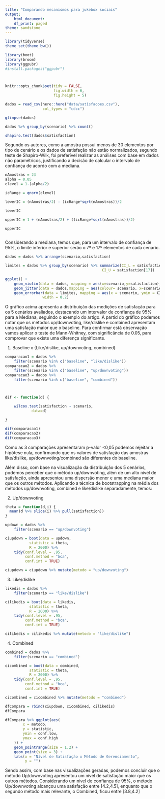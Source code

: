 ```yaml
---
title: "Comparando mecanismos para jukebox sociais"
output:
    html_document:
    df_print: paged
theme: sandstone
---
```


```r
library(tidyverse)
theme_set(theme_bw())

library(boot)
library(broom)
library(ggpubr)
#install.packages("ggpubr")



knitr::opts_chunk$set(tidy = FALSE,
                      fig.width = 6,
                      fig.height = 5)

```

```r
dados = read_csv(here::here("data/satisfacoes.csv"), 
                 col_types = "cdcc") 

glimpse(dados)
```


```r

dados %>% group_by(scenario) %>% count()

shapiro.test(dados$satisfaction)

```

Segundo os autores, como a amostra possui menos de 30 elementos por tipo de cenário e os dados de satisfação não estão normalizados, segundo teste de Shapiro-Wilk, foi preferível realizar as análises com base em dados não paramétricos, justificando a decisão de calcular o intervalo de confiança de acordo com a mediana. 


```r


nAmostras = 23
alpha = 0.05
clevel = 1-(alpha/2)

icRange = qnorm(clevel)

lowerIC = (nAmostras/2) - (icRange*sqrt(nAmostras))/2

lowerIC

upperIC = 1 + (nAmostras/2) + ((icRange*sqrt(nAmostras))/2)

upperIC
    
```
Considerando a mediana, temos que, para um intervalo de confiança de 95%, o limite inferior e superior serão o 7º e 17º elementos de cada cenário.

```r

dados = dados %>% arrange(scenario,satisfaction)

limites = dados %>% group_by(scenario) %>% summarize(CI_L = satisfaction[7],
                                            CI_U = satisfaction[17])

ggplot() + 
    geom_violin(data = dados, mapping = aes(x=scenario,y=satisfaction),alpha = 1,colour = "gray")+
    geom_jitter(data = dados,mapping = aes(colour= scenario, x=scenario,y=satisfaction),alpha = 0.5,size = 2,height = 0.05, width = 0.1, show.legend = FALSE)+
    geom_errorbar(data = limites, mapping = aes(x = scenario, ymin = CI_L, ymax = CI_U), 
                 width = 0.2)


```

O gráfico acima apresenta a distribuição das medições de satisfação para os 5 cenários avaliados, destacando um intervalor de confiança de 95% para a Mediana, seguindo o exemplo do artigo. A partid do gráfico podemos notar que os métodos up/downvoting, like/dislike e combined apresentam uma satisfação maior que o baseline. Para confirmar está observação vamos aplicar o teste de Mann-Whitney, com significância de 0.05, para comprovar que existe uma diferença significante.  


1. Baseline x (Like/dislike, up/downvoting, combined)

```r
comparacao1 = dados %>% 
    filter(scenario %in% c("baseline", "like/dislike"))
comparacao2 = dados %>% 
    filter(scenario %in% c("baseline", "up/downvoting"))
comparacao3 = dados %>% 
    filter(scenario %in% c("baseline", "combined"))



dif <- function(d) {
    
    wilcox.test(satisfaction ~ scenario,
            data=d)

}

dif(comparacao1)
dif(comparacao2)
dif(comparacao3)
```

Como as 3 comparações apresentaram p-valor <0,05 podemos rejeitar a hipótese nula, confirmando que os valores de satisfação das amostras like/dislike, up/downvoting/combined são diferentes do baseline.


Além disso, com base na visualização da distribuição dos 5 cenários, podemos perceber que o método up/downvoting, além de um alto nível de satisfação, ainda apresentou uma dispersão menor e uma mediana maior que os outros métodos. Aplicando a técnica de bootstrapping na média dos métodos up/downvoting, combined e like/dislike separadamente, temos: 

2. Up/downvoting

```r

theta = function(d,i) {
  mean(d %>% slice(i) %>% pull(satisfaction)) 
}

updown = dados %>% 
    filter(scenario == "up/downvoting")

ciupdown = boot(data = updown,
           statistic = theta,
           R = 2000) %>%
    tidy(conf.level = .95,
         conf.method = "bca",
         conf.int = TRUE)

ciupdown = ciupdown %>% mutate(metodo = "up/downvoting")
```

3. Like/dislike

```r

likedis = dados %>% 
    filter(scenario == "like/dislike")

cilikedis = boot(data = likedis,
           statistic = theta,
           R = 2000) %>%
    tidy(conf.level = .95,
         conf.method = "bca",
         conf.int = TRUE)

cilikedis = cilikedis %>% mutate(metodo = "like/dislike")
```

4. Combined

```r
combined = dados %>% 
    filter(scenario == "combined")

cicombined = boot(data = combined,
           statistic = theta,
           R = 2000) %>%
    tidy(conf.level = .95,
         conf.method = "bca",
         conf.int = TRUE)

cicombined = cicombined %>% mutate(metodo = "combined")
```


```r
dfCompara = rbind(ciupdown, cicombined, cilikedis)
dfCompara

dfCompara %>% ggplot(aes(
        x = metodo,
        y = statistic,
        ymin = conf.low,
        ymax = conf.high
    )) +
    geom_pointrange(size = 1.2) +
    geom_point(size = 3) + 
    labs(x = "Nível de Satisfação x Método de Gerenciamento", 
         y = "")
```

Sendo assim, com base nas visualizações geradas, podemos concluir que o método Up/downvoting apresentou um nível de satisfação maior que os outros métodos. Considerando um nível de confiança de 95%, o método Up/downvoting alcançou uma satisfação entre [4.2,4.5], enquanto que o segundo método mais relevante, o Combined, ficou entre [3.8,4.2]
